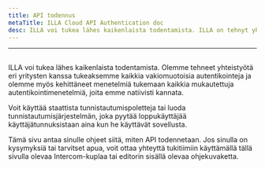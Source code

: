 ```yaml
---
title: API todennus
metaTitle: ILLA Cloud API Authentication doc
desc: ILLA voi tukea lähes kaikenlaista todentamista. ILLA on tehnyt yhteistyötä eri yritysten kanssa tukeakseen kaikkia vakiomuotoisia autentikointeja ja on myös kehittänyt menetelmiä tukemaan kaikkia mukautettuja autentikointimenetelmiä, joita emme natiivisti kannata.
---
```


* * *

## <Heading hidden>API todennus</Heading>

ILLA voi tukea lähes kaikenlaista todentamista. Olemme tehneet yhteistyötä eri yritysten kanssa tukeaksemme kaikkia vakiomuotoisia autentikointeja ja olemme myös kehittäneet menetelmiä tukemaan kaikkia mukautettuja autentikointimenetelmiä, joita emme natiivisti kannata.

Voit käyttää staattista tunnistautumispoletteja tai luoda tunnistautumisjärjestelmän, joka pyytää loppukäyttäjää käyttäjätunnuksistaan aina kun he käyttävät sovellusta.

Tämä sivu antaa sinulle ohjeet siitä, miten API todennetaan. Jos sinulla on kysymyksiä tai tarvitset apua, voit ottaa yhteyttä tukitiimiin käyttämällä tällä sivulla olevaa Intercom-kuplaa tai editorin sisällä olevaa ohjekuvaketta.
